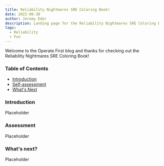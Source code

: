```yaml
---
title: Reliability Nightmares SRE Coloring Book!
date: 2022-06-30
author: Jeremy Eder
description: Landing page for the Reliability Nightmares SRE Coloring Book by Red Hat
tags:
  - Reliability
  - Fun
---
```


Welcome to the Operate First blog and thanks for checking out the Reliability Nightmares SRE Coloring Book!

### Table of Contents
* [Introduction](#introduction)
* [Self-assessment](#assessment)
* [What's Next](#What's-next)

### Introduction

Placeholder

### Assessment

Placeholder

### What's next?

Placeholder
